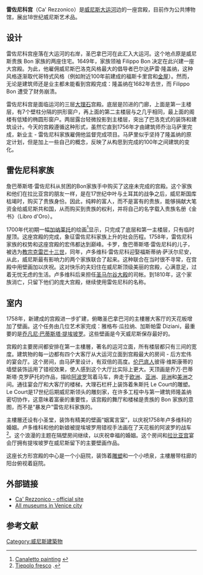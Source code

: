 {{Infobox building
| building_name       = 雷佐尼科宫
| native_building_name= Ca' Rezzonico
|image=Ca' Rezzonico (Venice).jpg
|image_size=300px
|caption=雷佐尼科宫
|location_town=[[威尼斯|威尼斯]]
|location_country={{義大利}}
|architect=
|client=
|engineer=
|construction_start_date=1756年
| altitude            = 
|completion_date=
|date_demolished=
|cost=
|structural_system=
|style=威尼斯哥特式风格
}}
'''雷佐尼科宫'''（Ca' Rezzonico）是[[威尼斯|威尼斯]][[大运河_(威尼斯)|大运河]]边的一座宫殿，目前作为公共博物馆，展出18世纪威尼斯艺术品。

== 设计 ==
雷佐尼科宫座落在大运河的右岸，圣巴拿巴河在此汇入大运河。这个地点原是威尼斯贵族 Bon 家族的两座住宅。1649年，家族领袖 Filippo Bon 决定在此兴建一座大宫殿。为此，他雇佣威尼斯巴洛克风格最大的倡导者巴尔达萨雷·隆盖纳，这种风格逐渐取代哥特式风格（例如附近100年前建成的福斯卡里宫和[[金屋|金屋]]）。然而，无论是建筑师还是业主都未能看到宫殿完成：隆盖纳在1682年去世，而 Filippo Bon 遭受了财务崩溃。

雷佐尼科宫是面临运河的三层[[大理石|大理石]]宫殿。底层是凹进的门廊，上面是第一主楼层，有7个壁柱分隔的拱形窗户，再上面的第二主楼层与之几乎相同，最上面的阁楼有低矮的椭圆形窗户。两层露台轻微投影到主楼层，突出了巴洛克式的装饰和建筑设计。今天的宫殿遵循这种形式，虽然它直到1756年才由建筑师乔治马萨里完成，新业主 - 雷佐尼科家族雇佣他监督完成项目。马萨里似乎坚持了隆盖纳的原定计划，但是加上一些自己的概念，反映了从构思到完成的100年之间建筑的变化。

== 雷佐尼科家族 ==
詹巴蒂斯塔·雷佐尼科从贫困的Bon家族手中购买了这座未完成的宫殿。这个家族和他们在拉比亚宫的朋友一样，是在17世纪中叶与土耳其的战争之后，威尼斯国库枯竭时，购买了贵族身份。因此，纯粹的富人，而不是富有的贵族，能够捐献大笔资金给威尼斯共和国，从而购买到贵族的权利，并将自己的名字载入贵族名册《金书》（Libro d'Oro）。

1700年代初期一幅[[加纳莱托|加纳莱托]]的绘画<ref>[http://www.museiciviciveneziani.it/frame.asp?musid=7&sezione=musei Canaletto painting] {{webarchive|url=https://web.archive.org/web/20120606060113/http://www.museiciviciveneziani.it/frame.asp?musid=7&sezione=musei |date=2012-06-06 }}</ref>显示，只完成了底层和第一主楼层，只有临时屋顶。这座宫殿的完成，象征雷佐尼科家族上升的社会历程。1758年，雷佐尼科家族的权势和这座宫殿的宏伟都达到巅峰。卡罗，詹巴蒂斯塔·雷佐尼科的儿子，被选为[[教宗|教宗]][[克雷芒十三世|克雷芒十三世]]，同年，卢多维科·雷佐尼科迎娶福斯蒂纳·萨沃尔尼安，从此，威尼斯最有影响力的两个家族联合了起来。这种联合在当时很不寻常，在宫殿中用壁画加以庆祝。这对快乐的夫妇住在威尼斯顶级美丽的宫殿，心满意足，过着无忧无虑的生活。卢多维科后来担任[[圣马可教堂|圣马尔谷大殿]]的司帐。到1810年，这个家族消亡，只留下他们的庞大宫殿，继续使用雷佐尼科的名称。

== 室内 ==
1758年，新建成的宫殿进一步扩建，俯瞰圣巴拿巴河的主樓層大客厅的天花板增加了壁画。这个任务由几位艺术家完成：雅格布·瓜拉纳、加斯帕雷 Diziani，最重要的是[[乔凡尼·巴蒂斯塔·提埃坡罗|乔凡尼·巴蒂斯塔·提埃坡罗]]。这些壁画是今天威尼斯保存最好的。

宫殿的主要房间都安排在第一主樓層，著名的运河立面，所有楼层都只有三间的宽度。建筑物的每一边都有四个大客厅从大运河立面到宫殿最大的房间 - 后方宏伟的宴会厅。这个房间，由马萨里设计，有双倍的高度。[[伦巴底人|伦巴底人]]彼得·维斯康蒂的墙壁装饰运用了错视效果，使人感到这个大厅比实际上更大。天顶画是乔万·巴蒂斯塔·克罗萨托的作品，描绘[[阿波罗|阿波罗]]驾着马车，奔走于[[欧洲|欧洲]]、[[亚洲|亚洲]]、[[非洲|非洲]]和[[美洲|美洲]]之间。通往宴会厅和大客厅的楼梯，大理石栏杆上装饰着朱斯托 Le Court的雕塑。Le Court是17世纪后期威尼斯领头的雕刻家，在许多工程中与第一建筑师隆盖纳密切协作，这意味着富豪的重要性，该宫殿的舞厅和楼梯是贵族的 Bon 家族的意图，而不是“暴发户”雷佐尼科家族的。

主樓層还设有小圣堂，装饰有精美的壁画“姻寓言室”，以庆祝1758年卢多维科的婚姻。卢多维科和他的新娘被提埃坡罗用错视手法画在了天花板的阿波罗的战车<ref>[http://www.museiciviciveneziani.it/frame.asp?musid=7&sezione=musei Tiepolo fresco] {{webarchive|url=https://web.archive.org/web/20120606060113/http://www.museiciviciveneziani.it/frame.asp?musid=7&sezione=musei |date=2012-06-06 }}.</ref>。这个浪漫的主题在隔壁房间继续，以庆祝幸福的婚姻。这个房间和[[拉比亚宫|拉比亚宫]]宴会厅拥有提埃坡罗在威尼斯留下的主要壁画作品。

这座长方形宫殿的中心是一个小庭院，装饰着[[雕塑|雕塑]]和一个小喷泉，主樓層带柱廊的阳台俯视着庭院。

== 外部链接 ==
* [https://web.archive.org/web/20120606060113/http://www.museiciviciveneziani.it/frame.asp?musid=7&sezione=musei Ca' Rezzonico - official site]
* [http://www.venicedirectory.com/museums/ All museums in Venice city] {{Wayback|url=http://www.venicedirectory.com/museums/ |date=20090413005719 }}

== 参考文献 ==
<references/>

{{coord|45.433470|12.326242|type:landmark|display=title}}

{{威尼斯地标}}

[[Category:威尼斯建築物|Category:威尼斯建築物]]